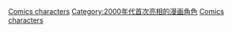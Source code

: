 {{cat topic in year| topic=首次亮相的漫画角色| year=2000}}

[[Category:2000年漫畫|Comics characters]]
[[Category:2000年代首次亮相的漫画角色|Category:2000年代首次亮相的漫画角色]]
[[Category:2000年面世的虛構角色|Comics characters]]
